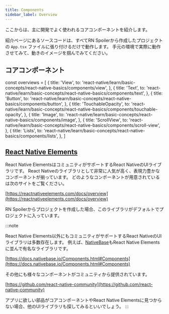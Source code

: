 ```yaml
---
title: Components
sidebar_label: Overview
---
```


ここからは、主に開発でよく使われるコアコンポーネントを紹介します。

紹介ページにあるソースコードは、すべてRN Spoilerから作成したプロジェクトの `App.tsx` ファイルに張り付けるだけで動作します。
手元の環境で実際に動作させてみて、動きのイメージを掴んでみてください。

## コアコンポーネント

<!-- textlint-disable ja-technical-writing/sentence-length -->

const overviews = [
  {
    title: 'View',
    to: 'react-native/learn/basic-concepts/react-native-basics/components/view',
  },
  {
    title: 'Text',
    to: 'react-native/learn/basic-concepts/react-native-basics/components/text',
  },
  {
    title: 'Button',
    to: 'react-native/learn/basic-concepts/react-native-basics/components/button',
  },
  {
    title: 'TouchableOpacity',
    to: 'react-native/learn/basic-concepts/react-native-basics/components/touchable-opacity',
  },
  {
    title: 'Image',
    to: 'react-native/learn/basic-concepts/react-native-basics/components/image',
  },
  {
    title: 'ScrollView',
    to: 'react-native/learn/basic-concepts/react-native-basics/components/scroll-view',
  },
  {
    title: 'Lists',
    to: 'react-native/learn/basic-concepts/react-native-basics/components/lists',
  },
]

<PageList overviews={overviews} colSize={12}/>

<!-- textlint-enable ja-technical-writing/sentence-length -->

## [React Native Elements](https://reactnativeelements.com/)

React Native ElementsはコミュニティがサポートするReact NativeのUIライブラリです。
React Nativeのライブラリとして非常に人気が高く、表現力豊かなコンポーネントが揃っています。
どのようなコンポーネントが用意されているは次のサイトをご覧ください。

[https://reactnativeelements.com/docs/overview](https://reactnativeelements.com/docs/overview)

RN Spoilerからプロジェクトを作成した場合、このライブラリがデフォルトでプロジェクトに入っています。

:::note

React Native Elements以外にもコミュニティがサポートするReact NativeのUIライブラリは多数存在します。
例えば、[NativeBase](https://nativebase.io/)もReact Native Elementsに並んで有名なライブラリです。

[https://docs.nativebase.io/Components.html#Components](https://docs.nativebase.io/Components.html#Components)

その他にも様々なコンポーネントがコミュニティから提供されています。

[https://github.com/react-native-community](https://github.com/react-native-community)

アプリに欲しい部品がコアコンポーネントやReact Native Elementsに見つからない場合、他のUIライブラリも探してみるといいでしょう。
:::
